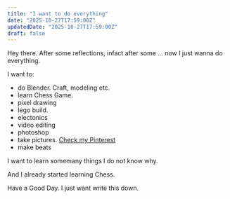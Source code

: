 ```yaml
---
title: "I want to do everything"
date: "2025-10-27T17:59:00Z"
updatedDate: "2025-10-27T17:59:00Z"
draft: false
---
```


Hey there. After some reflections, infact after some ... now I just wanna do everything.

I want to:

- do Blender. Craft, modeling etc.
- learn Chess Game.
- pixel drawing
- lego build.
- electonics
- video editing
- photoshop
- take pictures. [Check my Pinterest](https://pin.it/2BJ4CWMIY)
- make beats

I want to learn somemany things I do not know why.

And I already started learning Chess.

Have a Good Day. I just want write this down.
